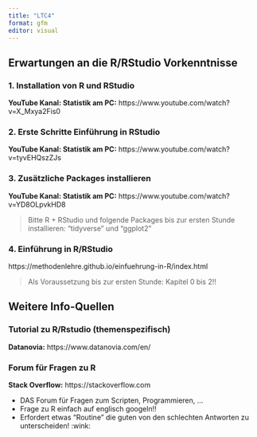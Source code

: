 ```yaml
---
title: "LTC4"
format: gfm
editor: visual
---
```


## Erwartungen an die R/RStudio Vorkenntnisse

### 1. Installation von R und RStudio

**YouTube Kanal: Statistik am PC:** https://www.youtube.com/watch?v=X_Mxya2Fis0

### 2. Erste Schritte Einführung in RStudio

**YouTube Kanal: Statistik am PC:** https://www.youtube.com/watch?v=tyvEHQszZJs

### 3. Zusätzliche Packages installieren

**YouTube Kanal: Statistik am PC:** https://www.youtube.com/watch?v=YD8OLpvkHD8

> Bitte R + RStudio und folgende Packages bis zur ersten Stunde installieren: "tidyverse" und "ggplot2"

### 4. Einführung in R/RStudio

https://methodenlehre.github.io/einfuehrung-in-R/index.html

> Als Voraussetzung bis zur ersten Stunde: Kapitel 0 bis 2!!

## Weitere Info-Quellen

### Tutorial zu R/Rstudio (themenspezifisch)

**Datanovia:** https://www.datanovia.com/en/

### Forum für Fragen zu R

**Stack Overflow:** https://stackoverflow.com

-   DAS Forum für Fragen zum Scripten, Programmieren, ...
-   Frage zu R einfach auf englisch googeln!!
-   Erfordert etwas "Routine" die guten von den schlechten Antworten zu unterscheiden! :wink:
